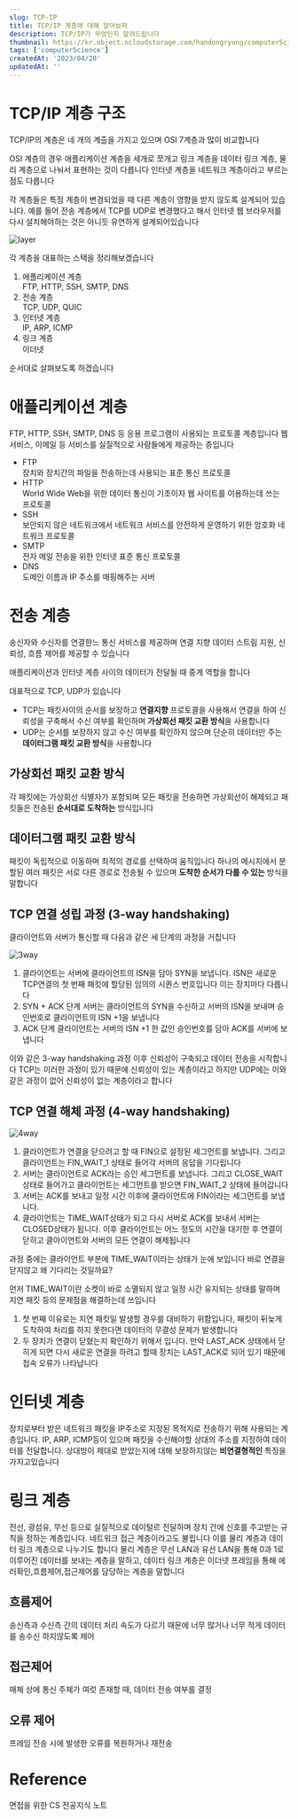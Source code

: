 ```yaml
---
slug: TCP-IP
title: TCP/IP 계층에 대해 알아보자
description: TCP/IP가 무엇인지 알려드립니다
thumbnail: https://kr.object.ncloudstorage.com/handongryong/computerScience.png
tags: ['computerScience']
createdAt: '2023/04/20'
updatedAt: ''
---
```


# TCP/IP 계층 구조

TCP/IP의 계층은 네 개의 계츨을 가지고 있으며 OSI 7계층과 많이 비교합니다

OSI 계층의 경우 애플리케이션 계층을 세개로 쪼개고 링크 계층을 데이터 링크 계층, 물리 계층으로 나눠서 표현하는 것이 다릅니다
인터넷 계층을 네트워크 계층이라고 부르는 점도 다릅니다

각 계층들은 특정 계층이 변경되었을 때 다른 계층이 영향을 받지 않도록 설계되어 있습니다. 예를 들어 전송 계층에서 TCP를 UDP로 변경했다고 해서 인터넷 웹 브라우저를 다시 설치해야하는 것은 아니듯 유연하게 설계되어있습니다

![layer](./layer.png)

각 계층을 대표하는 스택을 정리해보겠습니다

1. 애플리케이션 계층<br/>
   FTP, HTTP, SSH, SMTP, DNS
2. 전송 계층<br/>
   TCP, UDP, QUIC
3. 인터넷 계층<br/>
   IP, ARP, ICMP
4. 링크 계층<br/>
   이더넷

순서대로 살펴보도록 하겠습니다

# 애플리케이션 계층

FTP, HTTP, SSH, SMTP, DNS 등 응용 프로그램이 사용되는 프로토콜 계층입니다
웹 서비스, 이메일 등 서비스를 실질적으로 사람들에게 제공하는 층입니다

- FTP<br/>
  장치와 장치간의 파일을 전송하는데 사용되는 표준 통신 프로토콜
- HTTP<br/>
  World Wide Web을 위한 데이터 통신이 기초이자 웹 사이트를 이용하는데 쓰는 프로토콜
- SSH<br/>
  보안되지 않은 네트워크에서 네트워크 서비스를 안전하게 운영하기 위한 암호화 네트워크 프로토콜
- SMTP<br/>
  전자 메일 전송을 위한 인터넷 표준 통신 프로토콜
- DNS<br/>
  도메인 이름과 IP 주소를 매핑해주는 서버

# 전송 계층

송신자와 수신자를 연결한느 통신 서비스를 제공하며 연결 지향 데이터 스트림 지원, 신뢰성, 흐름 제어를 제공할 수 있습니다

애플리케이션과 인터넷 계층 사이의 데이터가 전달될 때 중계 역할을 합니다

대표적으로 TCP, UDP가 있습니다

- TCP는 패킷사이의 순서를 보장하고 **연결지향** 프로토콜을 사용해서 연결을 하여 신뢰성을 구축해서 수신 여부를 확인하며 **가상회선 패킷 교환 방식**을 사용합니다
- UDP는 순서를 보장하지 않고 수신 여부를 확인하지 않으며 단순히 데이터만 주는 **데이터그램 패킷 교환 방식**을 사용합니다

## 가상회선 패킷 교환 방식

각 패킷에는 가상회선 식별자가 포함되며 모든 패킷을 전송하면 가상회선이 해제되고 패킷들은 전송된 **순서대로 도착하는** 방식입니다

## 데이터그램 패킷 교환 방식

패킷이 독립적으로 이동하며 최적의 경로를 선택하여 움직입니다
하나의 메시지에서 분할된 여러 패킷은 서로 다른 경로로 전송될 수 있으며 **도착한 순서가 다를 수 있는** 방식을 말합니다

## TCP 연결 성립 과정 (3-way handshaking)

클라이언트와 서버가 통신할 때 다음과 같은 세 단계의 과정을 거칩니다

![3way](./3way.png)

1. 클라이언트는 서버에 클라이언트의 ISN을 담아 SYN을 보냅니다.
   ISN은 새로운 TCP연결의 첫 번째 패킷에 할당된 임의의 시퀀스 번호입니다
   이는 장치마다 다릅니다
2. SYN + ACK 단계
   서버는 클라이언트의 SYN을 수신하고 서버의 ISN을 보내며 승인번호로 클라이언트의 ISN +1을 보냅니다
3. ACK 단계
   클라이언트는 서버의 ISN +1 한 값인 승인번호를 담아 ACK를 서버에 보냅니다

이와 같은 3-way handshaking 과정 이후 신뢰성이 구축되고 데이터 전송을 시작합니다
TCP는 이러한 과정이 있기 때문에 신뢰성이 있는 계층이라고 하지만 UDP에는 이와 같은 과정이 없어 신뢰성이 없는 계층이라고 합니다

## TCP 연결 해체 과정 (4-way handshaking)

![4way](./4way.png)

1. 클라이언트가 연결을 닫으려고 할 때 FIN으로 설정된 세그먼트를 보냅니다. 그리고 클라이언트는 FIN_WAIT_1 상태로 들어각 서버의 응답을 기다립니다
2. 서버는 클라이언트로 ACK라는 승인 세그먼트를 보냅니다. 그리고 CLOSE_WAIT 상태로 들어가고 클라이언트는 세그먼트를 받으면 FIN_WAIT_2 상태에 들어갑니다
3. 서버는 ACK를 보내고 일정 시간 이후에 클라이언트에 FIN이라는 세그먼트를 보냅니다.
4. 클라이언트는 TIME_WAIT상태가 되고 다시 서버로 ACK를 보내서 서버는 CLOSED상태가 됩니다. 이후 클라이언트는 어느 정도의 시간을 대기한 후 연결이 닫히고 클아이언트와 서버의 모든 연결이 해제됩니다

과정 중에는 클라이언트 부분에 TIME_WAIT이라는 상태가 눈에 보입니다 바로 연결을 닫지않고 왜 기다리는 것일까요?

먼저 TIME_WAIT이란 소켓이 바로 소멸되지 않고 일정 시간 유지되는 상태를 말하며 지연 패킷 등의 문제점을 해결하는데 쓰입니다

1. 첫 번째 이유로는 지연 패킷일 발생할 경우를 대비하기 위함입니다, 패킷이 뒤늦게 도착하여 처리를 하지 못한다면 데이터의 무결성 문제가 발생합니다
2. 두 장치가 연결이 닫혔는지 확인하기 위해서 입니다. 만약 LAST_ACK 상태에서 닫히게 되면 다시 새로운 연결을 하려고 할때 장치는 LAST_ACK로 되어 있기 때문에 접속 오류가 나타납니다

# 인터넷 계층

장치로부터 받은 네트워크 패킷을 IP주소로 지정된 목적지로 전송하기 위해 사용되는 계층입니다.
IP, ARP, ICMP등이 있으며 패킷을 수신해야할 상대의 주소를 지정하여 데이터를 전달합니다. 상대방이 제대로 받았는지에 대해 보장하지않는 **비연결형적인** 특징을 가지고있습니다

# 링크 계층

전선, 광섬유, 무선 등으로 실질적으로 데이털르 전달하며 장치 간에 신호를 주고받는 규칙을 정하는 계층입니다. 네트워크 접근 계층이라고도 불립니다
이를 물리 계층과 데이터 링크 계층으로 나누기도 합니다
물리 계층은 무선 LAN과 유선 LAN을 통해 0과 1로 이루어진 데이터를 보내는 계층을 말하고, 데이터 링크 계층은 이더넷 프레임을 통해 에러확인,흐름제어,접근제어를 담당하는 계층을 말합니다

## 흐름제어

송신측과 수신측 간의 데이터 처리 속도가 다르기 때문에
너무 많거나 너무 적게 데이터를 송수신 하지않도록 제어

## 접근제어

매체 상에 통신 주체가 여럿 존재할 때, 데이터 전송 여부를 결정

## 오류 제어

프레임 전송 시에 발생한 오류를 복원하거나 재전송

# Reference

면접을 위한 CS 전공지식 노트
